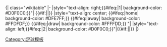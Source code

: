 <noinclude>{| class="wikitable"
</noinclude>|-
|style="text-align: right;{{#ifeq:{{{winner|}}}|1| background-color: #D0F0C0;}}"|{{{1}}} {{#if:{{{2|}}}|{{flagicon|{{{2|}}}|{{{var1|}}}}}|}}
|style="text-align: center; {{#ifeq:{{{winner|}}}|home| background-color: #DFE7FF;}} {{#ifeq:{{{winner|}}}|away| background-color: #FFDFDF;}} {{#ifeq:{{{winner|}}}|draw| background-color: #FFFFDD;}} "|{{{3}}}
|style="text-align: left;{{#ifeq:{{{winner|}}}|2| background-color: #D0F0C0;}}"|{{#if:{{{5|}}}|{{flagicon|{{{5|}}}|{{{var2|}}}}}|}} {{{4}}}
<noinclude>|}

[[Category:足球模板]]
